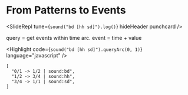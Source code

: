 
# From Patterns to Events

<SlideRepl tune={`sound("bd [hh sd]").log()`} hideHeader punchcard />

query = get events within time arc. event = time + value

<Highlight code={`sound("bd [hh sd]").queryArc(0, 1)`} language="javascript" />

```plaintext
[
  "0/1 -> 1/2 | sound:bd",
  "1/2 -> 3/4 | sound:hh",
  "3/4 -> 1/1 | sound:sd",
]
```
